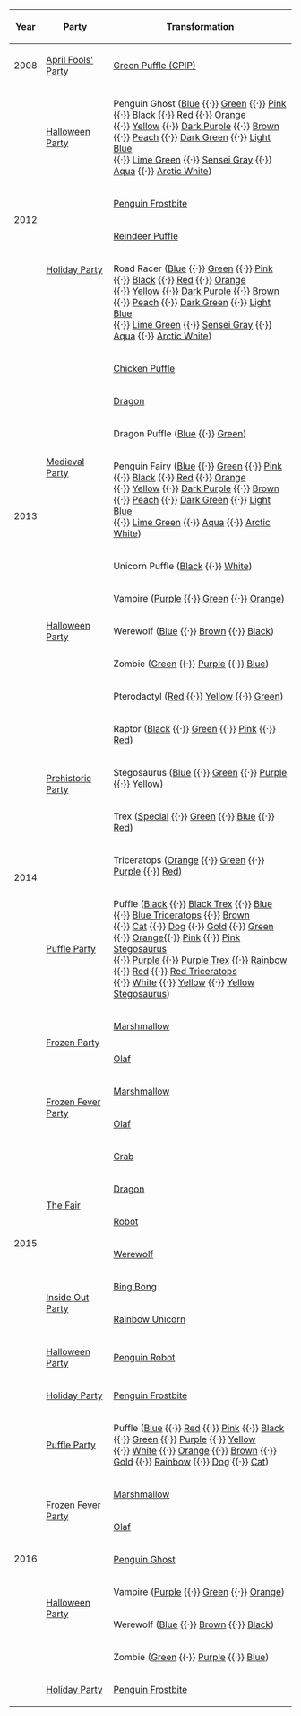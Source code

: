 {|class="wikitable"
!Year!!Party!!Transformation
|-
|2008||[[April Fools' Party 2008|April Fools' Party]]||[[Media:Pufflepenguins.swf|Green Puffle (CPIP)]]
|-
|rowspan="4"|2012||[[Halloween Party 2012|Halloween Party]]||Penguin Ghost ([[Media:PenguinGhost1.swf|Blue]] {{·}} [[Media:PenguinGhost2.swf|Green]] {{·}} [[Media:PenguinGhost3.swf|Pink]] {{·}} [[Media:PenguinGhost4.swf|Black]] {{·}} [[Media:PenguinGhost5.swf|Red]] {{·}} [[Media:PenguinGhost6.swf|Orange]]<br>{{·}} [[Media:PenguinGhost7.swf|Yellow]] {{·}} [[Media:PenguinGhost8.swf|Dark Purple]] {{·}} [[Media:PenguinGhost9.swf|Brown]] {{·}} [[Media:PenguinGhost10.swf|Peach]] {{·}} [[Media:PenguinGhost11.swf|Dark Green]] {{·}} [[Media:PenguinGhost12.swf|Light Blue]]<br>{{·}} [[Media:PenguinGhost13.swf|Lime Green]] {{·}} [[Media:PenguinGhost14.swf|Sensei Gray]] {{·}} [[Media:PenguinGhost15.swf|Aqua]] {{·}} [[Media:PenguinGhost16.swf|Arctic White]])
|-
|rowspan="3"|[[Holiday Party 2012|Holiday Party]]||[[Media:PlayV2ContentGlobalPenguinPenguin frostbite.swf|Penguin Frostbite]]
|-
|[[Media:PlayV2ContentGlobalPenguinPenguin reindeer.swf|Reindeer Puffle]]
|-
|Road Racer ([[Media:PlayV2ContentGlobalPenguinPenguin car 01.swf|Blue]] {{·}} [[Media:PlayV2ContentGlobalPenguinPenguin car 02.swf|Green]] {{·}} [[Media:PlayV2ContentGlobalPenguinPenguin car 03.swf|Pink]] {{·}} [[Media:PlayV2ContentGlobalPenguinPenguin car 04.swf|Black]] {{·}} [[Media:PlayV2ContentGlobalPenguinPenguin car 05.swf|Red]] {{·}} [[Media:PlayV2ContentGlobalPenguinPenguin car 06.swf|Orange]]<br>{{·}} [[Media:PlayV2ContentGlobalPenguinPenguin car 07.swf|Yellow]] {{·}} [[Media:PlayV2ContentGlobalPenguinPenguin car 08.swf|Dark Purple]] {{·}} [[Media:PlayV2ContentGlobalPenguinPenguin car 09.swf|Brown]] {{·}} [[Media:PlayV2ContentGlobalPenguinPenguin car 10.swf|Peach]] {{·}} [[Media:PlayV2ContentGlobalPenguinPenguin car 11.swf|Dark Green]] {{·}} [[Media:PlayV2ContentGlobalPenguinPenguin car 12.swf|Light Blue]]<br>{{·}} [[Media:PlayV2ContentGlobalPenguinPenguin car 13.swf|Lime Green]] {{·}} [[Media:PlayV2ContentGlobalPenguinPenguin car 14.swf|Sensei Gray]] {{·}} [[Media:PlayV2ContentGlobalPenguinPenguin car 15.swf|Aqua]] {{·}} [[Media:PlayV2ContentGlobalPenguinPenguin car 16.swf|Arctic White]])
|-
|rowspan="8"|2013||rowspan="5"|[[Medieval Party 2013|Medieval Party]]||[[Media:AvatarSprites-Chicken Puffle.swf|Chicken Puffle]]
|-
|[[Media:AvatarSpritesDragon.swf|Dragon]]
|-
|Dragon Puffle ([[Media:AvatarSprites-Dragon Puffle Blue.swf|Blue]] {{·}} [[Media:AvatarSprites-Dragon Puffle Green.swf|Green]])
|-
|Penguin Fairy ([[Media:AvatarSprites-Penguin Fairy Blue.swf|Blue]] {{·}} [[Media:AvatarSprites-Penguin Fairy Green.swf|Green]] {{·}} [[Media:AvatarSprites-Penguin Fairy Pink.swf|Pink]] {{·}} [[Media:AvatarSprites-Penguin Fairy Black.swf|Black]] {{·}} [[Media:AvatarSprites-Penguin Fairy Red.swf|Red]] {{·}} [[Media:AvatarSprites-Penguin Fairy Orange.swf|Orange]]<br>{{·}} [[Media:AvatarSprites-Penguin Fairy Yellow.swf|Yellow]] {{·}} [[Media:AvatarSprites-Penguin Fairy Dark Purple.swf|Dark Purple]] {{·}} [[Media:AvatarSprites-Penguin Fairy Brown.swf|Brown]] {{·}} [[Media:AvatarSprites-Penguin Fairy Peach.swf|Peach]] {{·}} [[Media:AvatarSprites-Penguin Fairy Dark Green.swf|Dark Green]] {{·}} [[Media:AvatarSprites-Penguin Fairy Light Blue.swf|Light Blue]]<br>{{·}} [[Media:AvatarSprites-Penguin Fairy Lime Green.swf|Lime Green]] {{·}} [[Media:AvatarSprites-Penguin Fairy Aqua.swf|Aqua]] {{·}} [[Media:AvatarSprites-Penguin Fairy Arctic White.swf|Arctic White]])
|-
|Unicorn Puffle ([[Media:AvatarSprites-Unicorn Puffle Black.swf|Black]] {{·}} [[Media:AvatarSprites-Unicorn Puffle White.swf|White]])
|-
|rowspan="3"|[[Halloween Party 2013|Halloween Party]]||Vampire ([[Media:AvatarSpritesVampireA-HalloweenParty2013.swf|Purple]] {{·}} [[Media:AvatarSpritesVampireB-HalloweenParty2013.swf|Green]] {{·}} [[Media:AvatarSpritesVampireC-HalloweenParty2013.swf|Orange]])
|-
|Werewolf ([[Media:AvatarSpritesWerewolfA-HalloweenParty2013.swf|Blue]] {{·}} [[Media:AvatarSpritesWerewolfB-HalloweenParty2013.swf|Brown]] {{·}} [[Media:AvatarSpritesWerewolfC-HalloweenParty2013.swf|Black]])
|-
|Zombie ([[Media:AvatarSpritesZombieA-HalloweenParty2013.swf|Green]] {{·}} [[Media:AvatarSpritesZombieB-HalloweenParty2013.swf|Purple]] {{·}} [[Media:AvatarSpritesZombieC-HalloweenParty2013.swf|Blue]])
|-
|rowspan="8"|2014||rowspan="5"|[[Prehistoric Party 2014|Prehistoric Party]]||Pterodactyl ([[Media:Penguin-Pterodactyl Red.swf|Red]] {{·}} [[Media:Penguin-Pterodactyl Yellow.swf|Yellow]] {{·}} [[Media:Penguin-Pterodactyl Green.swf|Green]])
|-
|Raptor ([[Media:AvatarSpritesRaptorBlack.swf|Black]] {{·}} [[Media:AvatarSpritesRaptorGreen.swf|Green]] {{·}} [[Media:AvatarSpritesRaptorPink.swf|Pink]] {{·}} [[Media:AvatarSpritesRaptorRed.swf|Red]])
|-
|Stegosaurus ([[Media:AvatarSpritesStegosaurusBlue.swf|Blue]] {{·}} [[Media:AvatarSpritesStegosaurusGreen.swf|Green]] {{·}} [[Media:AvatarSpritesStegosaurusPurple.swf|Purple]] {{·}} [[Media:AvatarSpritesStegosaurusYellow.swf|Yellow]])
|-
|Trex ([[Media:Penguin-Trex Special.swf|Special]] {{·}} [[Media:Penguin-Trex Green.swf|Green]] {{·}} [[Media:Penguin-Trex Blue.swf|Blue]] {{·}} [[Media:Penguin-Trex Red.swf|Red]])
|-
|Triceratops ([[Media:Penguin-Triceratops Orange.swf|Orange]] {{·}} [[Media:Penguin-Triceratops Green.swf|Green]] {{·}} [[Media:Penguin-Triceratops Purple.swf|Purple]] {{·}} [[Media:Penguin-Triceratops Red.swf|Red]])
|-
|[[Puffle Party 2014|Puffle Party]]||Puffle ([[Media:AvatarSpritesPuffleBlack.swf|Black]] {{·}} [[Media:AvatarSpritesPuffleBlackTrex.swf|Black Trex]] {{·}} [[Media:AvatarSpritesPuffleBlue.swf|Blue]] {{·}} [[Media:AvatarSpritesPuffleBlueTriceratops.swf|Blue Triceratops]] {{·}} [[Media:AvatarSpritesPuffleBrown.swf|Brown]]<br>{{·}} [[Media:AvatarSpritesPuffleCat.swf|Cat]] {{·}} [[Media:AvatarSpritesPuffleDog.swf|Dog]] {{·}} [[Media:AvatarSpritesPuffleGold.swf|Gold]] {{·}} [[Media:AvatarSpritesPuffleGreen.swf|Green]] {{·}} [[Media:AvatarSpritesPuffleOrange.swf|Orange]]{{·}} [[Media:AvatarSpritesPufflePink.swf|Pink]] {{·}} [[Media:AvatarSpritesPufflePinkStegosaurus.swf|Pink Stegosaurus]]<br>{{·}} [[Media:AvatarSpritesPufflePurple.swf|Purple]] {{·}} [[Media:AvatarSpritesPufflePurpleTrex.swf|Purple Trex]] {{·}} [[Media:AvatarSpritesPuffleRainbow.swf|Rainbow]] {{·}} [[Media:AvatarSpritesPuffleRed.swf|Red]] {{·}} [[Media:AvatarSpritesPuffleRedTriceratops.swf|Red Triceratops]]<br>{{·}} [[Media:AvatarSpritesPuffleWhite.swf|White]] {{·}} [[Media:AvatarSpritesPuffleYellow.swf|Yellow]] {{·}} [[Media:AvatarSpritesPuffleYellowStegosaurus.swf|Yellow Stegosaurus]])
|-
|rowspan="2"|[[Frozen Party]]||[[Media:AvatarSpritesMarshmallow.swf|Marshmallow]]
|-
|[[Media:AvatarSpritesOlaf.swf|Olaf]]
|-
|rowspan="10"|2015||rowspan="2"|[[Frozen Fever Party 2015|Frozen Fever Party]]||[[Media:AvatarSpritesMarshmallow-FrozenFeverParty.swf|Marshmallow]]
|-
|[[Media:AvatarSpritesOlaf.swf|Olaf]]
|-
|rowspan="4"|[[The Fair 2015|The Fair]]||[[Media:AvatarSpritesCrab.swf|Crab]]
|-
|[[Media:AvatarSpritesDragon.swf|Dragon]]
|-
|[[Media:AvatarSpritesRobotCGrey.swf|Robot]]
|-
|[[Media:AvatarSpritesWerewolf.swf|Werewolf]]
|-
|rowspan="2"|[[Inside Out Party]]||[[Media:AvatarBingBong.swf|Bing Bong]]
|-
|[[Media:AvatarRainbowUnicorn.swf|Rainbow Unicorn]]
|-
|[[Halloween Party 2015|Halloween Party]]||[[Media:PenguinRobot.swf|Penguin Robot]]
|-
|[[Holiday Party 2015|Holiday Party]]||[[Media:AvatarPenguinFrostbite-HolidayParty2015.swf|Penguin Frostbite]]
|-
|rowspan="8"|2016||[[Puffle Party 2016|Puffle Party]]||Puffle ([[Media:AvatarSpritesPuffleBlue-PuffleParty2016.swf|Blue]] {{·}} [[Media:AvatarSpritesPuffleRed-PuffleParty2016.swf|Red]] {{·}} [[Media:AvatarSpritesPufflePink-PuffleParty2016.swf|Pink]] {{·}} [[Media:AvatarSpritesPuffleBlack-PuffleParty2016.swf|Black]] {{·}} [[Media:AvatarSpritesPuffleGreen-PuffleParty2016.swf|Green]] {{·}} [[Media:AvatarSpritesPufflePurple-PuffleParty2016.swf|Purple]] {{·}} [[Media:AvatarSpritesPuffleYellow-PuffleParty2016.swf|Yellow]]<br>{{·}} [[Media:AvatarSpritesPuffleWhite-PuffleParty2016.swf|White]] {{·}} [[Media:AvatarSpritesPuffleOrange-PuffleParty2016.swf|Orange]] {{·}} [[Media:AvatarSpritesPuffleBrown-PuffleParty2016.swf|Brown]] {{·}} [[Media:AvatarSpritesPuffleGold.swf|Gold]] {{·}} [[Media:AvatarSpritesPuffleRainbow-PuffleParty2016.swf|Rainbow]] {{·}} [[Media:AvatarSpritesPuffleDog.swf|Dog]] {{·}} [[Media:AvatarSpritesPuffleCat.swf|Cat]])
|-
|rowspan="2"|[[Frozen Fever Party 2016|Frozen Fever Party]]||[[Media:AvatarSpritesMarshmallow-FrozenFeverParty.swf|Marshmallow]]
|-
|[[Media:AvatarSpritesOlaf.swf|Olaf]]
|-
|rowspan="4"|[[Halloween Party 2016|Halloween Party]]||[[Media:PenguinGhost0.swf|Penguin Ghost]]
|-
|Vampire ([[Media:AvatarSpritesVampireA-HalloweenParty2013.swf|Purple]] {{·}} [[Media:AvatarSpritesVampireB-HalloweenParty2013.swf|Green]] {{·}} [[Media:AvatarSpritesVampireC-HalloweenParty2013.swf|Orange]])
|-
|Werewolf ([[Media:AvatarSpritesWerewolfA-HalloweenParty2013.swf|Blue]] {{·}} [[Media:AvatarSpritesWerewolfB-HalloweenParty2013.swf|Brown]] {{·}} [[Media:AvatarSpritesWerewolfC-HalloweenParty2013.swf|Black]])
|-
|Zombie ([[Media:AvatarSpritesZombieA-HalloweenParty2013.swf|Green]] {{·}} [[Media:AvatarSpritesZombieB-HalloweenParty2013.swf|Purple]] {{·}} [[Media:AvatarSpritesZombieC-HalloweenParty2013.swf|Blue]])
|-
|[[Holiday Party 2016|Holiday Party]]||[[Media:AvatarPenguinFrostbite-HolidayParty2015.swf|Penguin Frostbite]]
|}